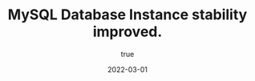 ---
title: MySQL Database Instance stability improved.
status: added
author:
    fullname: 'Join the #database channel on Slack.'
    url: 'https://slack.khulnasoft.com/'
date: 2022-03-01
category: databases
product: postgresql-and-mysql
---